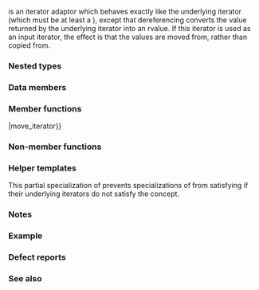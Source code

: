 {{cpp/title|move_iterator}}
{{cpp/iterator/move_iterator/navbar}}
{{ddcl|header=iterator|since=c++11|
template&lt; class Iter &gt;
class move_iterator;
}}

{{tt|std::move_iterator}} is an iterator adaptor which behaves exactly like the underlying iterator (which must be at least a {{named req|InputIterator}}{{rev inl|since=c++20| or model {{lconcept|input_iterator}}}}{{rev inl|since=c++23|, or stronger iterator concept}}), except that dereferencing converts the value returned by the underlying iterator into an rvalue. If this iterator is used as an input iterator, the effect is that the values are moved from, rather than copied from.

===Nested types===
{{rrev multi|until1=c++20|rev1=
{{dsc begin}}
{{dsc hitem|Type|Definition}}
{{dsc|{{tt|iterator_type}}|{{tt|Iter}}}}
{{dsc|{{tt|iterator_category}}|{{c/core|std::iterator_traits&lt;Iter&gt;::iterator_category}}}}
{{dsc|{{tt|value_type}}|{{c/core|std::iterator_traits&lt;Iter&gt;::value_type}}}}
{{dsc|{{tt|difference_type}}|{{c/core|std::iterator_traits&lt;Iter&gt;::difference_type}}}}
{{dsc|{{tt|pointer}}|{{tt|Iter}}}}
{{dsc|{{tt|reference}}|
* the rvalue reference version of {{c/core|std::iterator_traits&lt;Iter&gt;::reference}} if {{c/core|std::iterator_traits&lt;Iter&gt;::reference}} is a reference type
* {{c/core|std::iterator_traits&lt;Iter&gt;::reference}} otherwise}}
{{dsc end}}
|rev2=
{{dsc begin}}
{{dsc hitem|Type|Definition}}
{{dsc|{{tt|iterator_type}}|{{tt|Iter}}}}
{{dsc|{{tt|iterator_category}}&lt;br&gt;{{mark cond present}}|
* undefined if {{c/core|std::iterator_traits&lt;Iter&gt;::iterator_category}} is invalid or does not denote a type
* {{lc|std::random_access_iterator_tag}} if {{c/core|std::iterator_traits&lt;Iter&gt;::iterator_category}} models {{c/core|std::derived_from&lt;std::random_access_iterator_tag&gt;}}
* {{c/core|std::iterator_traits&lt;Iter&gt;::iterator_category}} otherwise}}
{{dsc|{{tt|iterator_concept}}|{{rrev multi|until1=c++23
|rev1={{lc|std::input_iterator_tag}}
|rev2=
* {{lc|std::random_access_iterator_tag}} if {{tt|Iter}} models {{lc|std::random_access_iterator}}
* {{lc|std::bidirectional_iterator_tag}} if {{tt|Iter}} only models {{lc|std::bidirectional_iterator}}
* {{lc|std::forward_iterator_tag}} if {{tt|Iter}} only models {{lc|std::forward_iterator}}
* {{lc|std::input_iterator_tag}} otherwise}}}}
{{dsc|{{tt|value_type}}|{{c/core|std::iter_value_t&lt;Iter&gt;}}}}
{{dsc|{{tt|difference_type}}|{{c/core|std::iter_difference_t&lt;Iter&gt;}}}}
{{dsc|{{tt|pointer}}|{{tt|Iter}}}}
{{dsc|{{tt|reference}}|{{c/core|std::iter_rvalue_reference_t&lt;Iter&gt;}}}}
{{dsc end}}
}}

===Data members===
{{dsc begin}}
{{dsc hitem|Member|Description}}
{{dsc expos mem obj|spec={{tt|Iter}}|current|id=current|the underlying iterator}}
{{dsc end}}

===Member functions===
{{dsc begin}}
{{dsc inc|cpp/iterator/adaptor/dsc constructor|move_iterator}}
{{dsc inc|cpp/iterator/adaptor/dsc operator{{=}}|move_iterator}}
{{dsc inc|cpp/iterator/adaptor/dsc base|move_iterator}}
{{dsc inc|cpp/iterator/adaptor/dsc operator*|move_iterator}}
{{dsc inc|cpp/iterator/adaptor/dsc operator at|move_iterator}}
{{dsc inc|cpp/iterator/adaptor/dsc operator arith|move_iterator}}
{{dsc end}}

===Non-member functions===
{{dsc begin}}
{{dsc inc|cpp/iterator/adaptor/dsc operator cmp|move_iterator}}
{{dsc inc|cpp/iterator/move_iterator/dsc operator cmp2}}
{{dsc inc|cpp/iterator/adaptor/dsc operator+|move_iterator}}
{{dsc inc|cpp/iterator/adaptor/dsc operator-|move_iterator}}
{{dsc inc|cpp/iterator/move_iterator/dsc operator-2}}
{{dsc inc|cpp/iterator/adaptor/dsc iter_move|move_iterator}}
{{dsc inc|cpp/iterator/adaptor/dsc iter_swap|move_iterator}}
{{dsc inc|cpp/iterator/dsc make_move_iterator}}
{{dsc end}}

===Helper templates===
{{ddcl|since=c++20|1=
template&lt; class Iterator1, class Iterator2 &gt;
    requires (!std::sized_sentinel_for&lt;Iterator1, Iterator2&gt;)
constexpr bool disable_sized_sentinel_for
    &lt;std::move_iterator&lt;Iterator1&gt;, std::move_iterator&lt;Iterator2&gt;&gt; = true;
}}

This partial specialization of {{tt|std::disable_sized_sentinel_for}} prevents specializations of {{tt|move_iterator}} from satisfying {{lconcept|sized_sentinel_for}} if their underlying iterators do not satisfy the concept.

===Notes===
{{feature test macro|__cpp_lib_move_iterator_concept|Make {{c/core|std::move_iterator&lt;T*&gt;}} a random access iterator|value=202207L|std=C++23}}

===Example===
{{example
|code=
#include &lt;algorithm&gt;
#include &lt;iomanip&gt;
#include &lt;iostream&gt;
#include &lt;iterator&gt;
#include &lt;ranges&gt;
#include &lt;string&gt;
#include &lt;string_view&gt;
#include &lt;vector&gt;

void print(const std::string_view rem, const auto&amp; v)
{
    std::cout &lt;&lt; rem;
    for (const auto&amp; s : v)
        std::cout &lt;&lt; std::quoted(s) &lt;&lt; ' ';
    std::cout &lt;&lt; '\n';
};

int main()
{
    std::vector&lt;std::string&gt; v{"this", "_", "is", "_", "an", "_", "example"};
    print("Old contents of the vector: ", v);
    std::string concat;
    for (auto begin = std::make_move_iterator(v.begin()),
              end = std::make_move_iterator(v.end());
         begin != end; ++begin)
    {
        std::string temp{*begin}; // moves the contents of *begin to temp
        concat += temp;
    }
    
    // Starting from C++17, which introduced class template argument deduction,
    // the constructor of std::move_iterator can be used directly:
    // std::string concat = std::accumulate(std::move_iterator(v.begin()),
    //                                      std::move_iterator(v.end()),
    //                                      std::string());
    
    print("New contents of the vector: ", v);
    print("Concatenated as string: ", std::ranges::single_view(concat));
}
|p=true
|output=
Old contents of the vector: "this" "_" "is" "_" "an" "_" "example"
New contents of the vector: "" "" "" "" "" "" ""
Concatenated as string: "this_is_an_example"
}}

===Defect reports===
{{dr list begin}}
{{dr list item|wg=lwg|dr=2106|std=C++11|before=dereferencing a {{tt|move_iterator}} could return a dangling reference&lt;br&gt;if the dereferencing the underlying iterator returns a prvalue|after=returns the&lt;br&gt;object instead}}
{{dr list item|wg=lwg|dr=3736|std=C++20|before={{tt|move_iterator}} was missing {{tt|disable_sized_sentinel_for}} specialization|after=added}}
{{dr list item|paper=P2259R1|std=C++20|before=member {{tt|iterator_category}} was defined even if&lt;br&gt;{{c/core|std::iterator_traits&lt;Iter&gt;::iterator_category}} is not defined|after={{tt|iterator_category}} is&lt;br&gt;not defined in this case}}
{{dr list end}}

===See also===
{{dsc begin}}
{{dsc inc|cpp/iterator/dsc make_move_iterator}}
{{dsc inc|cpp/iterator/dsc move_sentinel}}
{{dsc end}}

{{langlinks|de|es|fr|it|ja|pt|ru|zh}}